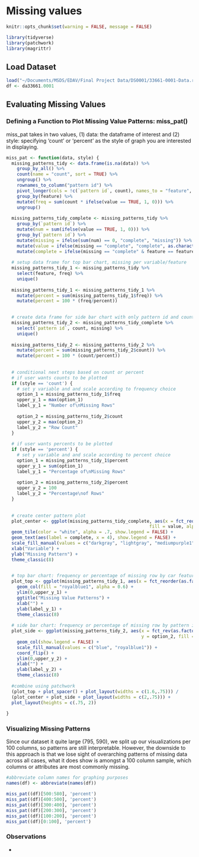 # Missing values

```r
knitr::opts_chunk$set(warning = FALSE, message = FALSE)
```

```r
library(tidyverse)
library(patchwork)
library(magrittr)
``` 

## Load Dataset
```r
load("~/Documents/MSDS/EDAV/Final Project Data/DS0001/33661-0001-Data.rda")
df <- da33661.0001
```

## Evaluating Missing Values

### Defining a Function to Plot Missing Value Patterns: miss_pat()

miss_pat takes in two values, (1) data: the dataframe of interest and (2) style: specifying 'count' or 'percent' as the style of graph you are interested in displaying. 

```r
miss_pat <- function(data, style) {
  missing_patterns_tidy <- data.frame(is.na(data)) %>%
    group_by_all() %>%
    count(name = "count", sort = TRUE) %>%
    ungroup() %>%
    rownames_to_column("pattern id") %>%
    pivot_longer(cols = !c(`pattern id`, count), names_to = "feature", values_to = "value") %>%
    group_by(feature) %>%
    mutate(freq = sum(count * ifelse(value == TRUE, 1, 0))) %>%
    ungroup()
  
  missing_patterns_tidy_complete <- missing_patterns_tidy %>%
    group_by(`pattern id`) %>%
    mutate(num = sum(ifelse(value == TRUE, 1, 0))) %>%
    group_by(`pattern id`) %>%
    mutate(missing = ifelse(sum(num) == 0, "complete", "missing")) %>%
    mutate(value = ifelse(missing == "complete", "complete", as.character(value))) %>%
    mutate(complete = ifelse(missing == "complete" & feature == feature[1], "complete cases", NA))
  
  # setup data frame for top bar chart, missing per variable/feature
  missing_patterns_tidy_1 <- missing_patterns_tidy %>%
    select(feature, freq) %>%
    unique()
  
  missing_patterns_tidy_1 <- missing_patterns_tidy_1 %>%
    mutate(percent = sum(missing_patterns_tidy_1$freq)) %>%
    mutate(percent = 100 * (freq/percent))

    
  # create data frame for side bar chart with only pattern id and count information, excluding repeat rows; compute count percentages
  missing_patterns_tidy_2 <- missing_patterns_tidy_complete %>%
    select(`pattern id`, count, missing) %>%
    unique()
    
  missing_patterns_tidy_2 <- missing_patterns_tidy_2 %>%
    mutate(percent = sum(missing_patterns_tidy_2$count)) %>%
    mutate(percent = 100 * (count/percent))
  
  
  # conditional next steps based on count or percent
  # if user wants counts to be plotted
  if (style == 'count') {
    # set y variable and and scale according to frequency choice
    option_1 = missing_patterns_tidy_1$freq
    upper_y_1 = max(option_1)
    label_y_1 = "Number of\nMissing Rows"
    
    option_2 = missing_patterns_tidy_2$count
    upper_y_2 = max(option_2)
    label_y_2 = "Row Count"
  }
  
  # if user wants percents to be plotted
  if (style == 'percent') {
    # set y variable and and scale according to percent choice
    option_1 = missing_patterns_tidy_1$percent
    upper_y_1 = sum(option_1)
    label_y_1 = "Percentage of\nMissing Rows"
    
    option_2 = missing_patterns_tidy_2$percent
    upper_y_2 = 100
    label_y_2 = "Percentage\nof Rows"
  }
  
  
  # create center pattern plot
  plot_center <- ggplot(missing_patterns_tidy_complete, aes(x = fct_reorder(as.factor(feature), -freq), y = fct_rev(as.factor(as.numeric(`pattern id`))),
                                                      fill = value, alpha = 0.7)) +
  geom_tile(color = "white", alpha = .7, show.legend = FALSE) +
  geom_text(aes(label = complete, x = 4), show.legend = FALSE) +
  scale_fill_manual(values = c("darkgray", "lightgray", "mediumpurple1")) +
  xlab("Variable") + 
  ylab("Missing Pattern") +
  theme_classic(8)

  
  # top bar chart: frequency or percentage of missing row by car feature
  plot_top <- ggplot(missing_patterns_tidy_1, aes(x = fct_reorder(as.factor(feature), -option_1), y = option_1)) +
    geom_col(fill = "royalblue1", alpha = 0.6) +
    ylim(0,upper_y_1) +
    ggtitle("Missing Value Patterns") +
    xlab("") +
    ylab(label_y_1) +
    theme_classic(8)
  
  # side bar chart: frequency or percentage of missing row by pattern id
  plot_side <- ggplot(missing_patterns_tidy_2, aes(x = fct_rev(as.factor(as.numeric(`pattern id`))), 
                                                   y = option_2, fill = missing, alpha = .9)) +
    geom_col(show.legend = FALSE) +
    scale_fill_manual(values = c("blue", "royalblue1")) +
    coord_flip() +
    ylim(0,upper_y_2) +
    xlab("") +
    ylab(label_y_2) +
    theme_classic(8)
  
  #combine using patchwork
  (plot_top + plot_spacer() + plot_layout(widths = c(1.6,.75))) /
  (plot_center + plot_side + plot_layout(widths = c(2,.75))) +
  plot_layout(heights = c(.75, 2))
    
}

```

### Visualizing Missing Patterns

Since our dataset it quite large (795, 590), we split up our visualizations per 100 columns, so patterns are still interpretable. However, the downside to this approach is that we lose sight of overarching patterns of missing data across all cases, what it does show is amongst a 100 column sample, which columns or attributes are most commonly missing. 

```r
#abbreviate column names for graphing purposes
names(df) <- abbreviate(names(df))

miss_pat((df)[500:580], 'percent')
miss_pat((df)[400:500], 'percent')
miss_pat((df)[300:400], 'percent')
miss_pat((df)[200:300], 'percent')
miss_pat((df)[100:200], 'percent')
miss_pat((df)[0:100], 'percent')

```

### Observations 

* 








